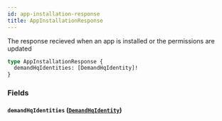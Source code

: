 ```yaml
---
id: app-installation-response
title: AppInstallationResponse
---
```



The response recieved when an app is installed or the permissions are updated


```graphql
type AppInstallationResponse {
  demandHqIdentities: [DemandHqIdentity]!
}
```


### Fields

#### `demandHqIdentities` ([`DemandHqIdentity`](/developers/demandhq-apis/demand-api/graphql/reference/objects/demand-hq-identity))






